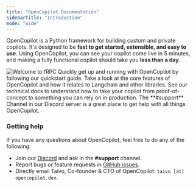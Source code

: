 ```yaml
---
title: "OpenCopilot Documentation"
sidebarTitle: "Introduction"
mode: "wide"
---
```


OpenCopilot is a Python framework for building custom and private copilots.
It's designed to be **fast to get started, extensible, and easy to use**.
Using OpenCopilot, you can see your copilot come live in 5 minutes, and
making a fully functional copilot should take you **less than a day**.

<img className="w-full" src="https://placehold.co/674x242" alt="Welcome to fRPC" />

<CardGroup cols={2}>
  <Card
    title="Getting Started"
    icon="circle-play"
    href="/welcome/getting-started"
  >
    Quickly get up and running with OpenCopilot by following our quickstart guide.
  </Card>
  <Card title="Overview" icon="lightbulb-on" href="/welcome/overview">
    Take a look at the core features of OpenCopilot and how it relates to Langchain and other libraries.
  </Card>
  <Card
    title="Improving your copilot"
    icon="book-open-cover"
    href="/improve/customize-your-copilot"
  >
    See our technical docs to understand how to take your copilot from proof-of-concept to something you can rely on in production.
  </Card>
  <Card
    title="Join Our Discord"
    icon="discord"
    href="https://discord.gg/todo"
  >
    The **#support** Channel in our Discord server is a great place to get help
    with all things OpenCopilot.
  </Card>
</CardGroup>

### Getting help

If you have any questions about OpenCopilot, feel free to do any of the following:

* Join our [Discord](https://discord.gg/todo) and ask in the **#support** channel.
* Report bugs or feature requests in [GitHub issues](https://github.com/opencopilotdev/opencopilot/issues).
* Directly email Taivo, Co-founder & CTO of OpenCopilot: `taivo [at] opencopilot.dev`.